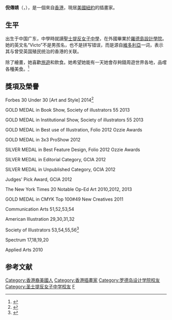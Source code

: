 '''倪傳婧'''（{{lang-en|Victo Ngai}}，{{bd|1988年}}），是一個來自[[香港|香港]]，現居[[美國|美國]][[紐約|紐約]]的插畫家。

==生平==
出生于中国广东，中學時就讀[[聖士提反女子中學|聖士提反女子中學]]，在外國畢業於[[羅德島設計學院|羅德島設計學院]]。她的英文名“Victo”不是男孩名，也不是拼写错误，而是源自[[維多利亞|維多利亞]]一词，表示其与曾受英国殖民统治的香港的关联。

除了繪畫，她喜歡[[旅遊|旅遊]]和飲食。她希望她能有一天她會存夠錢周遊世界各地，品嚐各種美食。<ref>{{cite web |url=http://victo-ngai.com/69185/about |title=存档副本 |accessdate=2014-06-29 |deadurl=yes |archiveurl=https://web.archive.org/web/20140623023200/http://victo-ngai.com/69185/about |archivedate=2014-06-23 }}</ref>

== 獎項及榮譽 ==
{{NotChineseSect}}
Forbes 30 Under 30 [Art and Style] 2014<ref>{{Cite web |url=http://www.forbes.com/special-report/2014/30-under-30/art-and-style.html |title=存档副本 |accessdate=2014-06-29 |archive-date=2020-08-04 |archive-url=https://web.archive.org/web/20200804000002/https://www.forbes.com/special-report/2014/30-under-30/art-and-style.html |dead-url=no }}</ref>

GOLD MEDAL in Book Show, Society of illustrators 55 2013

GOLD MEDAL in Institutional Show, Society of illustrators 55 2013 

GOLD MEDAL in Best use of Illustration, Folio 2012 Ozzie Awards 

GOLD MEDAL in 3x3 ProShow 2012    

SILVER MEDAL in Best Feature Design, Folio 2012 Ozzie Awards

SILVER MEDAL in Editorial Category, GCIA 2012

SILVER MEDAL in Unpublished Category, GCIA 2012

Judges' Pick Award, GCIA 2012

The New York Times 20 Notable Op-Ed Art 2010,2012, 2013

GOLD MEDAL in CMYK Top 100#49 New Creatives 2011

Communication Arts 51,52,53,54

American Illustration 29,30,31,32 

Society of Illustrators 53,54,55,56<ref>{{Cite web |url=http://www.societyillustrators.org/Exhibit2.aspx?id=11197&terms=victo |title=存档副本 |accessdate=2014-06-29 |archive-date=2015-09-24 |archive-url=https://web.archive.org/web/20150924103340/http://www.societyillustrators.org/Exhibit2.aspx?id=11197&terms=victo |dead-url=no }}</ref> 

Spectrum 17,18,19,20

Applied Arts 2010

== 参考文献 ==
{{reflist}}

{{DEFAULTSORT:N}}
[[Category:香港裔美國人|Category:香港裔美國人]]
[[Category:香港插畫家|Category:香港插畫家]]
[[Category:罗德岛设计学院校友|Category:罗德岛设计学院校友]]
[[Category:圣士提反女子中学校友|Category:圣士提反女子中学校友]]
[[Category:倪姓|F]]